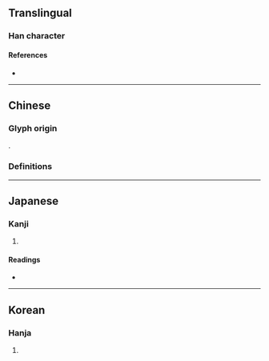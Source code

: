 {{also|俞}}
{{character info}}
==Translingual==
{{stroke order|type=animate}}

===Han character===
{{Han char|rn=11|rad=入|as=07|sn=9|four=8022.1,8023.7|canj=OMBV|ids=⿱𠓛⿰⿵⺆⺀巜 <small>(JK)</small>,⿱亼⿰月巜 <small>(GT)</small>}}

====References====
* {{Han ref|kx=0126.150|dkj=01437|hdz=10155.050|uh=516A|ud=20842}}

----

==Chinese==

===Glyph origin===
{{Han etyl}}
{{Han compound|亼|舟|巜|t2=boat|t3=water|ls=ic}}.

===Definitions===
{{zh-see|俞|v}}

----

==Japanese==

===Kanji===
{{ja-kanji|grade=|rs=入07}}

# {{rfdef|ja|sort=入07}}

====Readings====
* {{ja-readings|on=[[ゆ]] (yu)|kun=[[しかり]] (shikari)}}

----

==Korean==

===Hanja===
{{ko-hanja|hangeul=[[유]]|rv=yu|mr=yu}}

# {{rfdef|ko|sort=入07}}